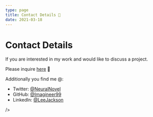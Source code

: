 ```yaml
---
type: page
title: Contact Details 📱
date: 2021-03-18
---
```


# Contact Details

If you are interested in my work and would like to discuss a project.

Please inquire [here](mailto:samleejackson0@gmail.com) 📧

Additionally you find me @:
- Twitter: [@NeuralNovel](https://twitter.com/NeuralNovel)
- GitHub: [@Imagineer99](https://github.com/Imagineer99)
- LinkedIn: [@LeeJackson](https://linkedin.com/in/LeeJackson)

/>

